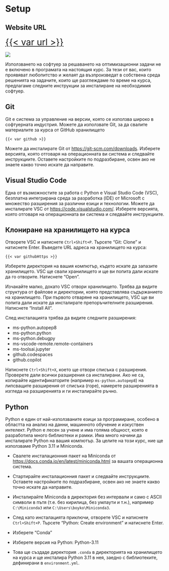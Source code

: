 # Setup {.unnumbered}

::: callout-note
## Website URL

[{{< var url >}}]({{< var url >}}){style="font-size:2em"}

![](figures/qr_code.png)
:::

::: {.alert .alert-info}
Използването на софтуер за решаването на оптимизационни задачи не е включено в програмата на настоящия курс. За тези от вас, които проявяват любопитство и желаят да възпроизведат в собствена среда решенията на задачите, които ще разглеждаме по време на курса, предлагаме следните инструкции за инсталиране на необходимия софтуер.
:::

## Git

Git е система за управление на версии, която се използва широко в софтуерната индустрия. Можете да използвате Git, за да свалите материалите за курса от GitHub хранилището

``` plaintext
{{< var github >}}
```

Можете да инсталирате Git от <https://git-scm.com/downloads>. Изберете версията, която отговаря на операционната ви система и следвайте инструкциите. Оставете настройките по подразбиране, освен ако не знаете какво точно искате да направите.

## Visual Studio Code

Една от възможностите за работа с Python е Visual Studio Code (VSC), безплатна интегрирана среда за разработка (IDE) от Microsoft с множество разширения за различни езици и технологии. Можете да инсталирате VSC от <https://code.visualstudio.com/>. Изберете версията, която отговаря на операционната ви система и следвайте инструкциите.

## Клониране на хранилището на курса

Отворете VSC и натиснете `Ctrl+Shift+P`. Търсете "Git: Clone" и натиснете Enter. Въведете URL адреса на хранилището на курса:

``` plaintext
{{< var githubHttps >}}
```

Изберете директория на вашия компютър, където искате да запазите хранилището. VSC ще свали хранилището и ще ви попита дали искате да го отворите. Натиснете "Open".

Изчакайте малко, докато VSC отвори хранилището. Трябва да видите структура от файлове и директории, която представлява съдържанието на хранилището. При първото отваряне на хранилището, VSC ще ви попита дали искате да инсталирате препоръчителните разширения. Натиснете "Install All".

След инсталацията трябва да видите следните разширения:

-   ms-python.autopep8
-   ms-python.python
-   ms-python.debugpy
-   ms-vscode-remote.remote-containers
-   ms-toolsai.jupyter
-   github.codespaces
-   github.copilot

Натиснете `Ctrl+Shift+X`, което ще отвори списъка с разширения. Проверете дали всички разширения са инсталирани. Ако не са, копирайте идентификаторите (например `ms-python.autopep8`) на липсващите разширения от списъка (горе), намерете разширенията в изгледа на разширенията и ги инсталирайте ръчно.

## Python

Python е един от най-използваните езици за програмиране, особено в областта на анализ на данни, машинното обучение и изкуствен интелект. Python е лесен за учене и има голяма общност, която е разработила много библиотеки и рамки. Има много начини да инсталирате Python на вашия компютър. За целите на този курс, ние ще използваме Python 3.11 и Miniconda.

-   Свалете инсталационния пакет на Miniconda от <https://docs.conda.io/en/latest/miniconda.html> за вашата операционна система.

-   Стартирайте инсталационния пакет и следвайте инструкциите. Оставете настройките по подразбиране, освен ако не знаете какво точно искате да направите.

-   Инсталирайте Miniconda в директория без интервали и само с ASCII символи в пътя (т.е. без кирилица, без умлаути и т.н.), например `C:\Miniconda3` или `C:\Users\boyko\Miniconda3`.

-   След като инсталацията приключи, отворете VSC и натиснете `Ctrl+Shift+P`. Търсете "Python: Create environment" и натиснете Enter.

-   Изберете "Conda"

-   Изберете версия на Python: Python-3.11

-   Това ще създаде директория `.conda` в директорията на хранилището на курса и ще инсталира Python 3.11 в нея, заедно с библиотеките, дефинирани в `environment.yml`.